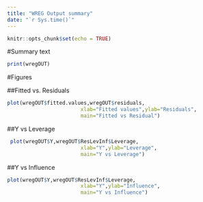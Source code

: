 ```yaml
---
title: "WREG Output summary"
date: "`r Sys.time()`"
---
```


```r
knitr::opts_chunk$set(echo = TRUE)
```

#Summary text
```r
print(wregOUT)
```

#Figures

##Fitted vs. Residuals

```r
plot(wregOUT$fitted.values,wregOUT$residuals,
                        xlab="Fitted values",ylab="Residuals",
                        main="Fitted vs Residual")
```

##Y vs Leverage

```r
 plot(wregOUT$Y,wregOUT$ResLevInf$Leverage,
                        xlab="Y",ylab="Leverage",
                        main="Y vs Leverage")
```

##Y vs Influence

```r
plot(wregOUT$Y,wregOUT$ResLevInf$Leverage,
                        xlab="Y",ylab="Influence",
                        main="Y vs Influence")
```

